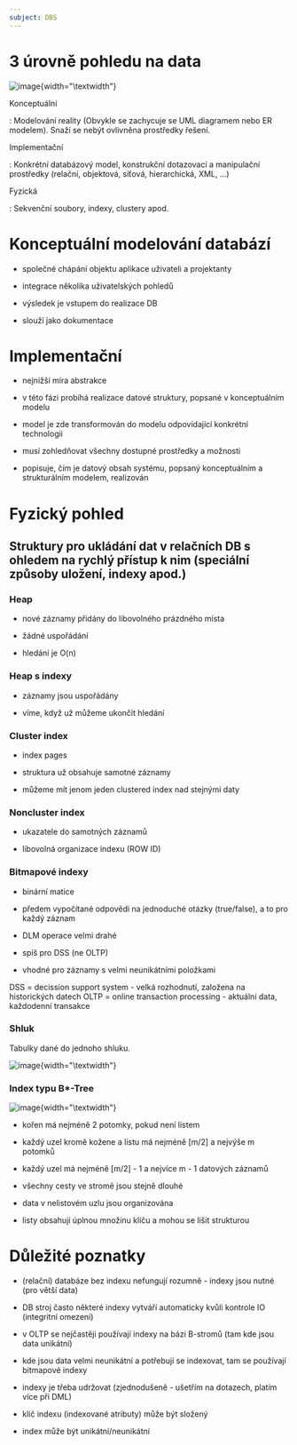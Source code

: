 ```yaml
---
subject: DBS
---
```


# 3 úrovně pohledu na data

![image](./images/views.png){width="\\textwidth"}

Konceptuální

:   Modelování reality (Obvykle se zachycuje se UML diagramem nebo ER
    modelem). Snaží se nebýt ovlivněna prostředky řešení.

Implementační

:   Konkrétní databázový model, konstrukční dotazovací a manipulační
    prostředky (relační, objektová, síťová, hierarchická, XML, ...)

Fyzická

:   Sekvenční soubory, indexy, clustery apod.

# Konceptuální modelování databází

-   společné chápání objektu aplikace uživateli a projektanty

-   integrace několika uživatelských pohledů

-   výsledek je vstupem do realizace DB

-   slouží jako dokumentace

# Implementační

-   nejnižší míra abstrakce

-   v této fázi probíhá realizace datové struktury, popsané v
    konceptuálním modelu

-   model je zde transformován do modelu odpovídající konkrétní
    technologii

-   musí zohledňovat všechny dostupné prostředky a možnosti

-   popisuje, čím je datový obsah systému, popsaný konceptuálním a
    strukturálním modelem, realizován

# Fyzický pohled

## Struktury pro ukládání dat v relačních DB s ohledem na rychlý přístup k nim (speciální způsoby uložení, indexy apod.)

### Heap

-   nové záznamy přidány do libovolného prázdného místa

-   žádné uspořádání

-   hledání je O(n)

### Heap s indexy

-   záznamy jsou uspořádány

-   víme, když už můžeme ukončit hledání

### Cluster index

-   index pages

-   struktura už obsahuje samotné záznamy

-   můžeme mít jenom jeden clustered index nad stejnými daty

### Noncluster index

-   ukazatele do samotných záznamů

-   libovolná organizace indexu (ROW ID)

### Bitmapové indexy

-   binární matice

-   předem vypočítané odpovědi na jednoduché otázky (true/false), a to
    pro každý záznam

-   DLM operace velmi drahé

-   spíš pro DSS (ne OLTP)

-   vhodné pro záznamy s velmi neunikátními položkami

DSS = decission support system - velká rozhodnutí, založena na
historických datech OLTP = online transaction processing - aktuální
data, každodenní transakce

### Shluk

Tabulky dané do jednoho shluku.

![image](./images/cluster.png){width="\\textwidth"}

### Index typu B\*-Tree

![image](./images/bTree.png){width="\\textwidth"}

-   kořen má nejméně 2 potomky, pokud není listem

-   každý uzel kromě kožene a listu má nejméně \[m/2\] a nejvýše m
    potomků

-   každý uzel má nejméně \[m/2\] - 1 a nejvíce m - 1 datových záznamů

-   všechny cesty ve stromě jsou stejně dlouhé

-   data v nelistovém uzlu jsou organizována

-   listy obsahují úplnou množinu klíču a mohou se lišit strukturou

# Důležité poznatky

-   (relační) databáze bez indexu nefungují rozumně - indexy jsou nutné
    (pro větší data)

-   DB stroj často některé indexy vytváří automaticky kvůli kontrole IO
    (integritní omezení)

-   v OLTP se nejčastěji používají indexy na bázi B-stromů (tam kde jsou
    data unikátní)

-   kde jsou data velmi neunikátní a potřebují se indexovat, tam se
    používají bitmapové indexy

-   indexy je třeba udržovat (zjednodušeně - ušetřím na dotazech, platím
    více při DML)

-   klič indexu (indexované atributy) může být složený

-   index může být unikátní/neunikátní

